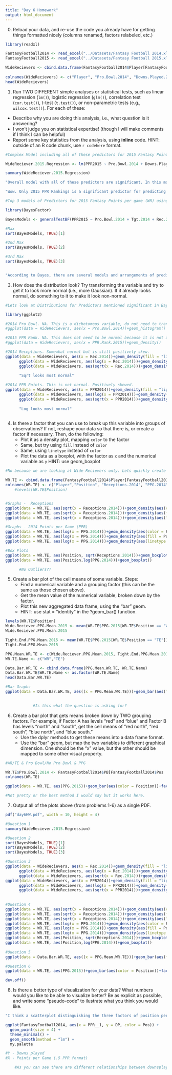 ```yaml
---
title: "Day 6 Homework"
output: html_document
---
```


0. Reload your data, and re-use the code you already have for getting things formatted nicely (columns renamed, factors relabeled, etc.)

```r
library(readxl)

FantasyFootball2014 <- read_excel("../Datasets/Fantasy Football 2014.xlsx", skip = 2)
FantasyFootball2015 <- read_excel("../Datasets/Fantasy Football 2015.xlsx", skip = 2)

WideRecievers <- cbind.data.frame(FantasyFootball2014$Player[FantasyFootball2014$Pos == "WR"], FantasyFootball2014$PB[FantasyFootball2014$Pos == "WR"], FantasyFootball2014$DP[FantasyFootball2014$Pos == "WR"],FantasyFootball2014$Tgt[FantasyFootball2014$Pos == "WR"], FantasyFootball2014$Rec[FantasyFootball2014$Pos == "WR"], FantasyFootball2014$Yds__1[FantasyFootball2014$Pos == "WR"], FantasyFootball2014$TD__1[FantasyFootball2014$Pos == "WR"], FantasyFootball2014$`1st__1`[FantasyFootball2014$Pos == "WR"], FantasyFootball2014$PPR__1[FantasyFootball2014$Pos == "WR"],FantasyFootball2015$PPR[FantasyFootball2015$Pos == "WR"], FantasyFootball2015$PPR__1[FantasyFootball2015$Pos == "WR"])
                   
colnames(WideRecievers) <- c("Player", "Pro.Bowl.2014", "Downs.Played.2014", "Tgt.2014", "Rec.2014","Yds.2014","TD.2014","First.Downs.2014","PPR2014","PPR.Rank.2015","PPR2015")
head(WideRecievers)

```

1. Run TWO DIFFERENT simple analyses or statistical tests, such as linear regression (`lm()`), logistic regression (`glm()`), correlation test (`cor.test()`), t-test (`t.test()`), or non-parametric tests (e.g., `wilcox.test()`).  For each of these:
  - Describe why you are doing this analysis, i.e., what question is it answering?
  - I won't judge you on statistical expertise!  (though I will make comments if I think I can be helpful)
  - Report some key statistics from the analysis, using **inline** code. HINT: outside of an R code chunk, use `r codehere` format.

```r
#Complex Model including all of these predictors for 2015 Fantasy Points per Game (WR) significant? If yes, which predictors are significant?>

WideReciever.2015.Regression <- lm(PPR2015 ~ Pro.Bowl.2014 + Downs.Played.2014 + Tgt.2014 + Rec.2014 + Yds.2014 + TD.2014 + First.Downs.2014 + PPR2014 + PPR.Rank.2015, data = WideRecievers)

summary(WideReciever.2015.Regression)

"Overall model with all of these predictors are significant. In this model however, only one predictor (2015 PPR Rank) is significant."

"Wow. Only 2015 PPR Rankings is a significant predictor for predicting 2015 Fantasy Points. This has to be indicative of multi-collinearity because in my prior analysis, 2014 Fantasy Points was a significant predictor for 2015 Fantasy Points."

```

```r

#Top 3 models of Predictors for 2015 Fantasy Points per game (WR) using Bayes? (Model Comparison)

library(BayesFactor)

BayesModels <- generalTestBF(PPR2015 ~ Pro.Bowl.2014 + Tgt.2014 + Rec.2014 + Yds.2014 + TD.2014 + First.Downs.2014 + PPR2014 + PPR.Rank.2015, data = WideRecievers)

#Max
sort(BayesModels, TRUE)[1]

#2nd Max
sort(BayesModels, TRUE)[2]

#3rd Max
sort(BayesModels, TRUE)[3]


"According to Bayes, there are several models and arrangements of predictors that predict 2015 Fantasy Points. Among all of these models the top 3 models for predicting 2015 Fantasy points are: 1) 2014 Pro Bowl Status + 2015 PPR Rank (BF = 468140631), 2) 2014 Pro Bowl Status + 2014 Receptions + 2015 PPR Rank (BF = 207820422), 3) 2014 Fantasy Points per Game + 2015 PPR Rank (BF = 195711607)."

```

3. How does the distribution look?  Try transforming the variable and try to get it to look more normal (i.e., more Gaussian).  If it already looks normal, do something to it to make it look non-normal.

```r
#Lets look at Distributions for Predictors mentioned significant in Bayes (2014 Pro Bowl, 2015 PPR Rank, 2014 Receptions, 2014, Fantasy Points per Game)

library(ggplot2)

#2014 Pro Bowl. NA. This is a dichotomous variable, do not need to transform.
#ggplot(data = WideRecievers, aes(x = Pro.Bowl.2014))+geom_histogram()

#2015 PPR Rank. NA. This does not need to be normal because it is not a continuous variable. It is ordinal only. Do not transform.
#ggplot(data = WideRecievers, aes(x = PPR.Rank.2015))+geom_density()

#2014 Receptions. Somewhat normal but is still positively skew.
ggplot(data = WideRecievers, aes(x = Rec.2014))+geom_density(fill = "light blue")
      ggplot(data = WideRecievers, aes(log(x = Rec.2014)))+geom_density(fill = "light blue")
      ggplot(data = WideRecievers, aes(sqrt(x = Rec.2014)))+geom_density(fill = "light blue")

      "Sqrt looks most normal"
      
#2014 PPR Points. This is not normal. Positively skewed.
ggplot(data = WideRecievers, aes(x = PPR2014))+geom_density(fill = "light green")
      ggplot(data = WideRecievers, aes(log(x = PPR2014)))+geom_density(fill = "light green")
      ggplot(data = WideRecievers, aes(sqrt(x = PPR2014)))+geom_density(fill = "light green")
      
      "Log looks most normal"
    
```

4. Is there a factor that you can use to break up this variable into groups of observations?  If not, reshape your data so that there is, or create a factor if necessary.  Then, do the following:
   - Plot it as a density plot, mapping `color` to the factor
   - Same, but try using `fill` instead of `color`
   - Same, using `linetype` instead of `color`
   - Plot the data as a boxplot, with the factor as `x` and the numerical variable as `y`  HINT: use geom_boxplot

```r
#No because we are looking at Wide Recievers only. Lets quickly create a new data frame of all WRs & TEs and Position, 2014 PPR Points, 2014 Receptions & Fantasy Points 2015 per game.

WR.TE <- cbind.data.frame(FantasyFootball2014$Player[FantasyFootball2014$Pos != "RB"],FantasyFootball2014$Pos[FantasyFootball2014$Pos != "RB"], FantasyFootball2014$Rec[FantasyFootball2014$Pos != "RB"], FantasyFootball2014$PPR__1[FantasyFootball2014$Pos != "RB"], FantasyFootball2015$PPR__1[FantasyFootball2015$Pos != "RB"])
colnames(WR.TE) <- c("Player","Position", "Receptions.2014", "PPG.2014", "PPG.2015")
    #levels(WR.TE$Position)


#Graphs -  Receptions
ggplot(data = WR.TE, aes(sqrt(x = Receptions.2014)))+geom_density(aes(color = Position))
ggplot(data = WR.TE, aes(sqrt(x = Receptions.2014)))+geom_density(aes(fill = Position))
ggplot(data = WR.TE, aes(sqrt(x = Receptions.2014)))+geom_density(aes(linetype = Position))

#Graphs - 2014 Points per Game (PPR)
ggplot(data = WR.TE, aes(log(x = PPG.2014)))+geom_density(aes(color = Position))
ggplot(data = WR.TE, aes(log(x = PPG.2014)))+geom_density(aes(fill = Position))
ggplot(data = WR.TE, aes(log(x = PPG.2014)))+geom_density(aes(linetype = Position))

#Box Plots
ggplot(data = WR.TE, aes(Position, sqrt(Receptions.2014)))+geom_boxplot()
ggplot(data = WR.TE, aes(Position,log(PPG.2014)))+geom_boxplot()

      #No Outliers??
```

5. Create a bar plot of the cell means of some variable. Steps:
   - Find a numerical variable and a grouping factor (this can be the same as those chosen above).
   - Get the mean value of the numerical variable, broken down by the factor.  
   - Plot this new aggregated data frame, using the "bar" geom.
   - HINT: use stat = "identity" in the ?geom_bar() function.
   
```r
levels(WR.TE$Position)
Wide.Reciever.PPG.Mean.2015 <- mean(WR.TE$PPG.2015[WR.TE$Position == "WR"])
Wide.Reciever.PPG.Mean.2015

Tight.End.PPG.Mean.2015 <- mean(WR.TE$PPG.2015[WR.TE$Position == "TE"])
Tight.End.PPG.Mean.2015

PPG.Mean.WR.TE <- c(Wide.Reciever.PPG.Mean.2015, Tight.End.PPG.Mean.2015)
WR.TE.Name <- c("WR","TE")

Data.Bar.WR.TE <- cbind.data.frame(PPG.Mean.WR.TE, WR.TE.Name)
Data.Bar.WR.TE$WR.TE.Name <- as.factor(WR.TE.Name)
head(Data.Bar.WR.TE)

#Bar Graphs
ggplot(data = Data.Bar.WR.TE, aes((x = PPG.Mean.WR.TE)))+geom_bar(aes(fill = WR.TE.Name))
        

            #Is this what the question is asking for?

```
   
6. Create a bar plot that gets means broken down by TWO grouping factors.  For example, if Factor A has levels "red" and "blue" and Factor B has levels "north" and "south", get the cell means of "red north", "red south", "blue north", and "blue south."  
   - Use the dplyr methods to get these means into a data frame format.
   - Use the "bar" geom, but map the two variables to different graphical dimension.  One should be the "x" value, but the other should be mapped to some other visual property.

```r
#WR/TE & Pro Bowl/No Pro Bowl & PPG

WR.TE$Pro.Bowl.2014 <- FantasyFootball2014$PB[FantasyFootball2014$Pos != "RB"]
colnames(WR.TE)

ggplot(data = WR.TE, aes(PPG.2015))+geom_bar(aes(color = Position))+facet_wrap(~Pro.Bowl.2014)

#Not pretty or the best method I would say but it works here.
```

7. Output all of the plots above (from problems 1-6) as a single PDF.

```r
pdf("day6HW.pdf", width = 10, height = 4)

#Question 1
summary(WideReciever.2015.Regression)

#Question 2
sort(BayesModels, TRUE)[1]
sort(BayesModels, TRUE)[2]
sort(BayesModels, TRUE)[3]

#Question 3
ggplot(data = WideRecievers, aes(x = Rec.2014))+geom_density(fill = "light blue")
      ggplot(data = WideRecievers, aes(log(x = Rec.2014)))+geom_density(fill = "light blue")
      ggplot(data = WideRecievers, aes(sqrt(x = Rec.2014)))+geom_density(fill = "light blue")
ggplot(data = WideRecievers, aes(x = PPR2014))+geom_density(fill = "light green")
      ggplot(data = WideRecievers, aes(log(x = PPR2014)))+geom_density(fill = "light green")
      ggplot(data = WideRecievers, aes(sqrt(x = PPR2014)))+geom_density(fill = "light green")
      
      
#Question 4
ggplot(data = WR.TE, aes(sqrt(x = Receptions.2014)))+geom_density(aes(color = Position))
ggplot(data = WR.TE, aes(sqrt(x = Receptions.2014)))+geom_density(aes(fill = Position))
ggplot(data = WR.TE, aes(sqrt(x = Receptions.2014)))+geom_density(aes(linetype = Position))
ggplot(data = WR.TE, aes(log(x = PPG.2014)))+geom_density(aes(color = Position))
ggplot(data = WR.TE, aes(log(x = PPG.2014)))+geom_density(aes(fill = Position))
ggplot(data = WR.TE, aes(log(x = PPG.2014)))+geom_density(aes(linetype = Position))
ggplot(data = WR.TE, aes(Position, sqrt(Receptions.2014)))+geom_boxplot()
ggplot(data = WR.TE, aes(Position,log(PPG.2014)))+geom_boxplot()
      
#Question 5
ggplot(data = Data.Bar.WR.TE, aes((x = PPG.Mean.WR.TE)))+geom_bar(aes(fill = WR.TE.Name))

#Question 6
ggplot(data = WR.TE, aes(PPG.2015))+geom_bar(aes(color = Position))+facet_wrap(~Pro.Bowl.2014)

dev.off()

```

8. Is there a better type of visualization for your data?  What numbers would you like to be able to visualize better?  Be as explicit as possible, and write some "pseudo-code" to ilustrate what you think you would like.

```r

"I think a scatterplot distinguishing the three factors of position per continuous analysis would visualize the data very well. I could see different trends emerging per position and thus different predictors per position x analysis. Below is an example of what I am thinking of."

ggplot(FantasyFootball2014, aes(x = PPR__1, y = DP, color = Pos)) + 
  geom_point(size = 4) + 
  theme_minimal() +
  geom_smooth(method = "lm") +
  my.palette

#Y - Downs played
#X - Points per Game (.5 PPR format)

    #As you can see there are different relationships between downsplayed and fantasy points per game (PPR) by Position.

```



